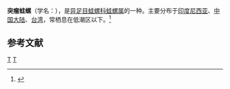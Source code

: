 {{Speciesbox 
| taxon = Bursa tuberosissima
| image = Bursa tuberosissima 01.JPG
| binomial_authority = (Reeve, 1844)
}}
'''突瘤蛙螺'''（学名：''{{lang|la|Bursa tuberosissima}}''），是[[异足目|异足目]][[蛙螺科|蛙螺科]][[蛙螺属|蛙螺属]]的一种。主要分布于[[印度尼西亚|印度尼西亚]]、[[中国大陆|中国大陆]]、[[台湾|台湾]]，常栖息在低潮区以下。<ref>{{cite web|url=http://shell.sinica.edu.tw/chinese/shellbase_detail.php?science_no=774|title=国际贝库：突瘤蛙螺|publisher=台湾贝类资料库|accessdate=2009-08-11}}</ref>

== 参考文献 ==
{{reflist}}
{{taxonbar}}
[[Category:_1844年描述的动物|T]]
[[Category:蛙螺属|T]]